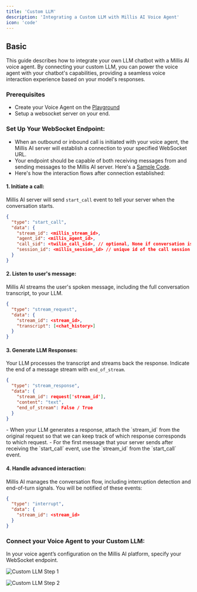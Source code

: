 ```yaml
---
title: 'Custom LLM'
description: 'Integrating a Custom LLM with Millis AI Voice Agent'
icon: 'code'
---
```


## Basic

This guide describes how to integrate your own LLM chatbot with a Millis AI voice agent. By connecting your custom LLM, you can power the voice agent with your chatbot's capabilities, providing a seamless voice interaction experience based on your model's responses.

### Prerequisites

- Create your Voice Agent on the [Playground](https://app.millis.ai/agents)
- Setup a websocket server on your end.

### Set Up Your WebSocket Endpoint:

- When an outbound or inbound call is initiated with your voice agent, the Millis AI server will establish a connection to your specified WebSocket URL. 
- Your endpoint should be capable of both receiving messages from and sending messages to the Millis AI server. Here's a [Sample Code](/tutorials/setup-custom-llm-websocket).
- Here's how the interaction flows after connection established:

#### 1. Initiate a call: 

Millis AI server will send `start_call` event to tell your server when the conversation starts.

```json
{
  "type": "start_call",
  "data": {
    "stream_id": <millis_stream_id>,
    "agent_id": <millis_agent_id>,
    "call_sid": <twilio_call_sid>, // optional, None if conversation is not via Twilio phone call
    "session_id": <millis_session_id> // unique id of the call session
  }
}
```

#### 2. Listen to user's message: 

Millis AI streams the user's spoken message, including the full conversation transcript, to your LLM.

```json
{
  "type": "stream_request",
  "data": {
    "stream_id": <stream_id>,
    "transcript": [<chat_history>]
  }
}
```

#### 3. Generate LLM Responses:

Your LLM processes the transcript and streams back the response. Indicate the end of a message stream with `end_of_stream`.

```json
{
  "type": "stream_response",
  "data": {
    "stream_id": request['stream_id'],
    "content": "text",
    "end_of_stream": False / True
  }
}
```

<Tip>
- When your LLM generates a response, attach the `stream_id` from the original request so that we can keep track of which response corresponds to which request.
- For the first message that your server sends after receiving the `start_call` event, use the `stream_id` from the `start_call` event.
</Tip>

#### 4. Handle advanced interaction: 

Millis AI manages the conversation flow, including interruption detection and end-of-turn signals. You will be notified of these events:

```json
{
  "type": "interrupt",
  "data": {
    "stream_id": <stream_id>
  }
}
```

### Connect your Voice Agent to your Custom LLM:

In your voice agent’s configuration on the Millis AI platform, specify your WebSocket endpoint. 

![Custom LLM Step 1](/images/custom-llm-1.png)

![Custom LLM Step 2](/images/custom-llm-2.png)